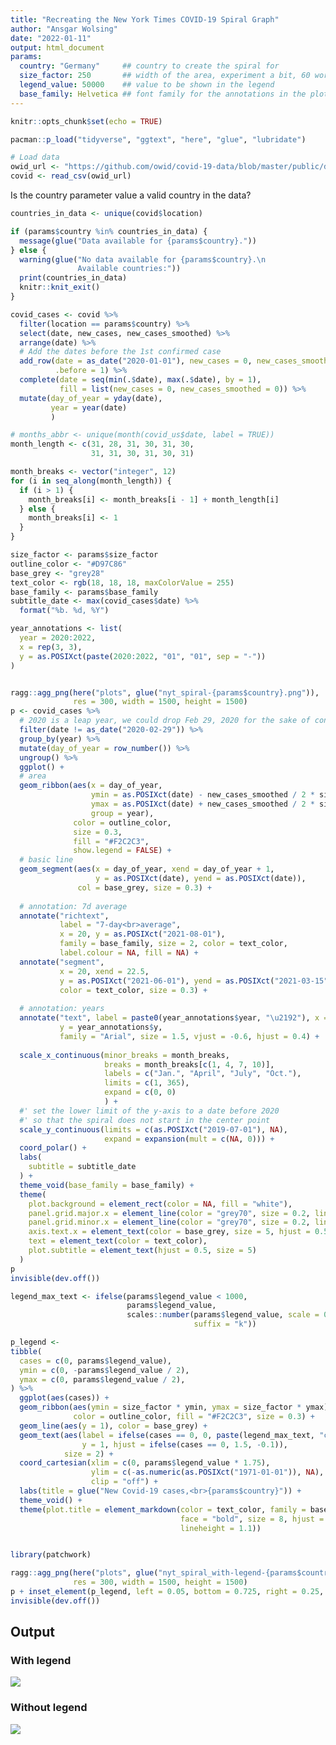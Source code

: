 ```yaml
---
title: "Recreating the New York Times COVID-19 Spiral Graph"
author: "Ansgar Wolsing"
date: "2022-01-11"
output: html_document
params:
  country: "Germany"     ## country to create the spiral for
  size_factor: 250       ## width of the area, experiment a bit, 60 works well for the U.S. as of Jan 9th 
  legend_value: 50000    ## value to be shown in the legend
  base_family: Helvetica ## font family for the annotations in the plot
---
```


```r
knitr::opts_chunk$set(echo = TRUE)
```

```r
pacman::p_load("tidyverse", "ggtext", "here", "glue", "lubridate")
```



```r

# Load data
owid_url <- "https://github.com/owid/covid-19-data/blob/master/public/data/owid-covid-data.csv?raw=true"
covid <- read_csv(owid_url)

```

Is the country parameter value a valid country in the data?

```r

countries_in_data <- unique(covid$location)

if (params$country %in% countries_in_data) {
  message(glue("Data available for {params$country}."))
} else {
  warning(glue("No data available for {params$country}.\n
               Available countries:"))
  print(countries_in_data)
  knitr::knit_exit()
}

```


```r
covid_cases <- covid %>% 
  filter(location == params$country) %>% 
  select(date, new_cases, new_cases_smoothed) %>% 
  arrange(date) %>% 
  # Add the dates before the 1st confirmed case
  add_row(date = as_date("2020-01-01"), new_cases = 0, new_cases_smoothed = 0,
          .before = 1) %>% 
  complete(date = seq(min(.$date), max(.$date), by = 1),
           fill = list(new_cases = 0, new_cases_smoothed = 0)) %>% 
  mutate(day_of_year = yday(date),
         year = year(date)
         )

```

```r
# months_abbr <- unique(month(covid_us$date, label = TRUE))
month_length <- c(31, 28, 31, 30, 31, 30,
                  31, 31, 30, 31, 30, 31)

month_breaks <- vector("integer", 12)
for (i in seq_along(month_length)) {
  if (i > 1) {
    month_breaks[i] <- month_breaks[i - 1] + month_length[i] 
  } else {
    month_breaks[i] <- 1
  }
}

size_factor <- params$size_factor
outline_color <- "#D97C86"
base_grey <- "grey28"
text_color <- rgb(18, 18, 18, maxColorValue = 255)
base_family <- params$base_family
subtitle_date <- max(covid_cases$date) %>% 
  format("%b. %d, %Y")

year_annotations <- list(
  year = 2020:2022,
  x = rep(3, 3),
  y = as.POSIXct(paste(2020:2022, "01", "01", sep = "-"))
)


ragg::agg_png(here("plots", glue("nyt_spiral-{params$country}.png")),
              res = 300, width = 1500, height = 1500)
p <- covid_cases %>% 
  # 2020 is a leap year, we could drop Feb 29, 2020 for the sake of consistent 365-day years
  filter(date != as_date("2020-02-29")) %>%
  group_by(year) %>%
  mutate(day_of_year = row_number()) %>%
  ungroup() %>%
  ggplot() +
  # area
  geom_ribbon(aes(x = day_of_year, 
                  ymin = as.POSIXct(date) - new_cases_smoothed / 2 * size_factor,
                  ymax = as.POSIXct(date) + new_cases_smoothed / 2 * size_factor,
                  group = year),
              color = outline_color,
              size = 0.3,
              fill = "#F2C2C3",
              show.legend = FALSE) +
  # basic line
  geom_segment(aes(x = day_of_year, xend = day_of_year + 1, 
                   y = as.POSIXct(date), yend = as.POSIXct(date)),
               col = base_grey, size = 0.3) +
  
  # annotation: 7d average
  annotate("richtext", 
           label = "7-day<br>average",
           x = 20, y = as.POSIXct("2021-08-01"),
           family = base_family, size = 2, color = text_color,
           label.colour = NA, fill = NA) +
  annotate("segment",
           x = 20, xend = 22.5, 
           y = as.POSIXct("2021-06-01"), yend = as.POSIXct("2021-03-15"),
           color = text_color, size = 0.3) +
  
  # annotation: years
  annotate("text", label = paste0(year_annotations$year, "\u2192"), x = year_annotations$x, 
           y = year_annotations$y, 
           family = "Arial", size = 1.5, vjust = -0.6, hjust = 0.4) +   
  
  scale_x_continuous(minor_breaks = month_breaks, 
                     breaks = month_breaks[c(1, 4, 7, 10)],
                     labels = c("Jan.", "April", "July", "Oct."),
                     limits = c(1, 365),
                     expand = c(0, 0)
                     ) +
  #' set the lower limit of the y-axis to a date before 2020 
  #' so that the spiral does not start in the center point
  scale_y_continuous(limits = c(as.POSIXct("2019-07-01"), NA),
                     expand = expansion(mult = c(NA, 0))) +
  coord_polar() +
  labs(
    subtitle = subtitle_date
  ) +
  theme_void(base_family = base_family) +
  theme(
    plot.background = element_rect(color = NA, fill = "white"),
    panel.grid.major.x = element_line(color = "grey70", size = 0.2, linetype = "dotted"),
    panel.grid.minor.x = element_line(color = "grey70", size = 0.2, linetype = "dotted"),
    axis.text.x = element_text(color = base_grey, size = 5, hjust = 0.5),
    text = element_text(color = text_color),
    plot.subtitle = element_text(hjust = 0.5, size = 5)
  )
p
invisible(dev.off())

```

```r

legend_max_text <- ifelse(params$legend_value < 1000, 
                          params$legend_value,
                          scales::number(params$legend_value, scale = 0.001, 
                                         suffix = "k"))

p_legend <- 
tibble(
  cases = c(0, params$legend_value),
  ymin = c(0, -params$legend_value / 2),
  ymax = c(0, params$legend_value / 2),
) %>% 
  ggplot(aes(cases)) +
  geom_ribbon(aes(ymin = size_factor * ymin, ymax = size_factor * ymax),
              color = outline_color, fill = "#F2C2C3", size = 0.3) +
  geom_line(aes(y = 1), color = base_grey) +
  geom_text(aes(label = ifelse(cases == 0, 0, paste(legend_max_text, "cases")), 
                y = 1, hjust = ifelse(cases == 0, 1.5, -0.1)),
            size = 2) +
  coord_cartesian(xlim = c(0, params$legend_value * 1.75), 
                  ylim = c(-as.numeric(as.POSIXct("1971-01-01")), NA), 
                  clip = "off") + 
  labs(title = glue("New Covid-19 cases,<br>{params$country}")) +
  theme_void() +
  theme(plot.title = element_markdown(color = text_color, family = base_family,
                                      face = "bold", size = 8, hjust = 0.5,
                                      lineheight = 1.1))


library(patchwork)

ragg::agg_png(here("plots", glue("nyt_spiral_with-legend-{params$country}.png")),
              res = 300, width = 1500, height = 1500)
p + inset_element(p_legend, left = 0.05, bottom = 0.725, right = 0.25, top = 0.95)
invisible(dev.off())


```


## Output

### With legend

![](`r here("plots", glue("nyt_spiral_with-legend-{params$country}.png"))`)

### Without legend

![](`r here("plots", glue("nyt_spiral-{params$country}.png"))`)
